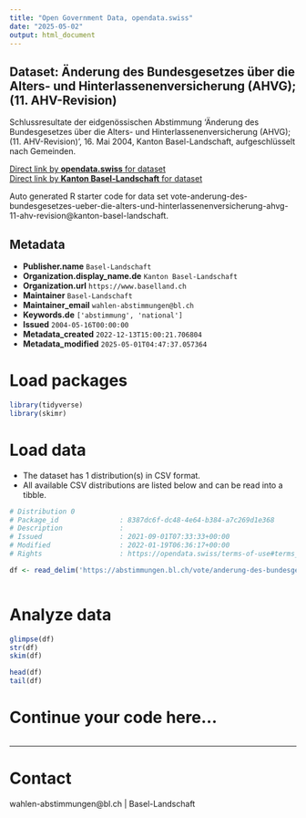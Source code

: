 ```yaml
---
title: "Open Government Data, opendata.swiss"
date: "2025-05-02"
output: html_document
---
```


## Dataset: Änderung des Bundesgesetzes über die Alters- und Hinterlassenenversicherung (AHVG); (11. AHV-Revision)

Schlussresultate der eidgenössischen Abstimmung 'Änderung des Bundesgesetzes über die Alters- und Hinterlassenenversicherung (AHVG); (11. AHV-Revision)', 16. Mai 2004, Kanton Basel-Landschaft, aufgeschlüsselt nach Gemeinden.

[Direct link by **opendata.swiss** for dataset](https://opendata.swiss/de/dataset/anderung-des-bundesgesetzes-uber-die-alters-und-hinterlassenenversicherung-ahvg-11-ahv-revision)<br>
[Direct link by **Kanton Basel-Landschaft** for dataset](https://abstimmungen.bl.ch/vote/anderung-des-bundesgesetzes-ueber-die-alters-und-hinterlassenenversicherung-ahvg-11-ahv-revision/data)

Auto generated R starter code for data set vote-anderung-des-bundesgesetzes-ueber-die-alters-und-hinterlassenenversicherung-ahvg-11-ahv-revision@kanton-basel-landschaft.

## Metadata

- **Publisher.name** `Basel-Landschaft`
- **Organization.display_name.de** `Kanton Basel-Landschaft`
- **Organization.url** `https://www.baselland.ch`
- **Maintainer** `Basel-Landschaft`
- **Maintainer_email** `wahlen-abstimmungen@bl.ch`
- **Keywords.de** `['abstimmung', 'national']`
- **Issued** `2004-05-16T00:00:00`
- **Metadata_created** `2022-12-13T15:00:21.706804`
- **Metadata_modified** `2025-05-01T04:47:37.057364`


# Load packages

```r

library(tidyverse)
library(skimr)

```

# Load data

-   The dataset has 1 distribution(s) in CSV format.
-   All available CSV distributions are listed below and can be read into a tibble.

```r

# Distribution 0
# Package_id               : 8387dc6f-dc48-4e64-b384-a7c269d1e368
# Description              : 
# Issued                   : 2021-09-01T07:33:33+00:00
# Modified                 : 2022-01-19T06:36:17+00:00
# Rights                   : https://opendata.swiss/terms-of-use#terms_by

df <- read_delim('https://abstimmungen.bl.ch/vote/anderung-des-bundesgesetzes-ueber-die-alters-und-hinterlassenenversicherung-ahvg-11-ahv-revision/data-csv')



```

# Analyze data

```r

glimpse(df)
str(df)
skim(df)

head(df)
tail(df)

```

# Continue your code here...

```r

```

------------------------------------------------------------------------

# Contact

wahlen-abstimmungen@bl.ch | Basel-Landschaft
